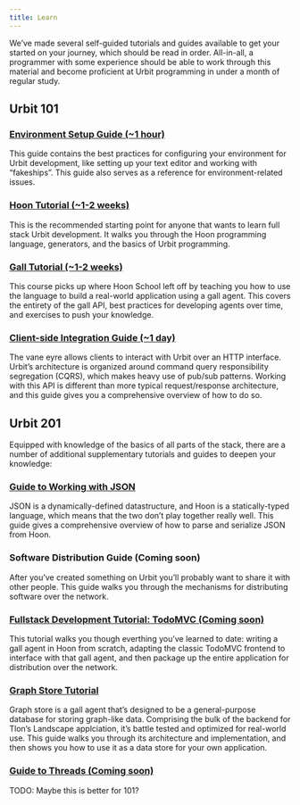 ```yaml
---
title: Learn
---
```


We’ve made several self-guided tutorials and guides available to get your started on your journey, which should be read in order. All-in-all, a programmer with some experience should be able to work through this material and become proficient at Urbit programming in under a month of regular study.

## Urbit 101

### [Environment Setup Guide (~1 hour)](https://urbit.org/docs/development/environment)

This guide contains the best practices for configuring your environment for Urbit development, like setting up your text editor and working with “fakeships”. This guide also serves as a reference for environment-related issues.

### [Hoon Tutorial (~1-2 weeks)](https://urbit.org/docs/hoon/overview)

This is the recommended starting point for anyone that wants to learn full stack Urbit development. It walks you through the Hoon programming language, generators, and the basics of Urbit programming.

### [Gall Tutorial (~1-2 weeks)](https://urbit.org/docs/userspace/gall/gall)

This course picks up where Hoon School left off by teaching you how to use the language to build a real-world application using a gall agent. This covers the entirety of the gall API, best practices for developing agents over time, and exercises to push your knowledge.

### [Client-side Integration Guide (~1 day)](https://urbit.org/docs/arvo/eyre/eyre)

The vane eyre allows clients to interact with Urbit over an HTTP interface. Urbit’s architecture is organized around command query responsibility segregation (CQRS), which makes heavy use of pub/sub patterns. Working with this API is different than more typical request/response architecture, and this guide gives you a comprehensive overview of how to do so.

## Urbit 201

Equipped with knowledge of the basics of all parts of the stack, there are a number of additional supplementary tutorials and guides to deepen your knowledge:

### [Guide to Working with JSON](https://urbit.org/docs/userspace/threads/examples/get-json)

JSON is a dynamically-defined datastructure, and Hoon is a statically-typed language, which means that the two don’t play together really well. This guide gives a comprehensive overview of how to parse and serialize JSON from Hoon.

### Software Distribution Guide (Coming soon)

After you’ve created something on Urbit you’ll probably want to share it with other people. This guide walks you through the mechanisms for distributing software over the network.

### [Fullstack Development Tutorial: TodoMVC (Coming soon)](https://urbit.org/grants/educational-guide-todomvc-urbit-edition)

This tutorial walks you though everthing you’ve learned to date: writing a gall agent in Hoon from scratch, adapting the classic TodoMVC frontend to interface with that gall agent, and then package up the entire application for distribution over the network.

### [Graph Store Tutorial](https://urbit.org/docs/userspace/graph-store/overview)

Graph store is a gall agent that’s designed to be a general-purpose database for storing graph-like data. Comprising the bulk of the backend for Tlon’s Landscape applciation, it’s battle tested and optimized for real-world use. This guide walks you through its architecture and implementation, and then shows you how to use it as a data store for your own application.

### [Guide to Threads (Coming soon)](https://urbit.org/grants/thread-documentation)

TODO: Maybe this is better for 101?
